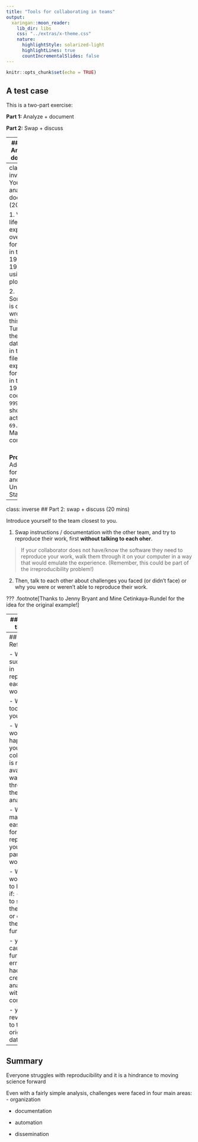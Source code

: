 ```yaml
---
title: "Tools for collaborating in teams"
output:
  xaringan::moon_reader:
    lib_dir: libs
    css: "../extras/x-theme.css"
    nature:
      highlightStyle: solarized-light
      highlightLines: true
      countIncrementalSlides: false
---
```


```r
knitr::opts_chunk$set(echo = TRUE)
```

## A test case

This is a two-part exercise:

**Part 1:** Analyze + document

**Part 2:** Swap + discuss

---
## Part 1: Analyze + document

Introduce yourself to your neighbor. 

Solve the following problem as a team.

Assume you are a team within a larger project  

  - i.e. keep your collaborators in mind

Starting with the original dataset 
([`data/gapminder-5060.csv`](data/gapminder-5060.csv) or [`data/gapminder-5060.xlsx`](data/gapminder-5060.xlsx)), complete the following tasks and **write instructions / documentation** for your
collaborator to reproduce your work 


---
class: inverse
## Your turn: analyze + document (20 mins) 

1. Visualize life expectancy over time for Canada in the 1950s and 1960s using a line plot.

2. Something is clearly wrong with this plot! Turns out there's a data error 
in the data file: life expectancy for Canada in the year 1957 is coded
as `999999`, it should actually be `69.96`. Make this correction.


<br/>
**Pro goal**: Add lines for Mexico and the United States.

---
class: inverse
## Part 2: swap + discuss (20 mins) 

Introduce yourself to the team closest to you.

1. Swap instructions / documentation with the other team, and try to reproduce
their work, first **without talking to each oher**.

> If your collaborator does not have/know the software they need to reproduce your work,  walk them through it on your computer in a way that would emulate the experience. (Remember, this could be part of the irreproducibility problem!)

2. Then, talk to each other about challenges you faced (or didn't face) or why you were or weren't able to reproduce their work.</font>

???
.footnote[Thanks to Jenny Bryant and Mine Cetinkaya-Rundel for the idea for the original example!]



---
## How did that go? 

<img src="images/desperation-0.jpg" height=300> or <img src="images/exaltation.jpeg" height=300> ?


<br/><br/>
Where did things get problematic?

---
## Reflection

- Were you successful in reproducing each others' work? 

- What tools did you use?

- What would happen if your collaborator is no longer available to walk you through their analysis?

- What made it easy / hard for reproducing your partners' work?

- What would have to happen if:
    - you had to swap out the dataset or extend the analysis further?
    
    - you caught further data errors and had to re-create the analysis with corrections?
    
    - you had to revert back to the original dataset?

---
## Summary

Everyone struggles with reproducibility and it is a hindrance to moving science forward


Even with a fairly simple analysis, challenges were faced in four main areas:
  - organization  
  
  - documentation
  
  - automation
  
  - dissemination



